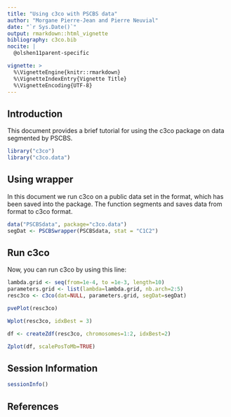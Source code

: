 ```yaml
---
title: "Using c3co with PSCBS data"
author: "Morgane Pierre-Jean and Pierre Neuvial"
date: "`r Sys.Date()`"
output: rmarkdown::html_vignette
bibliography: c3co.bib
nocite: | 
  @olshen11parent-specific

vignette: >
  %\VignetteEngine{knitr::rmarkdown}
  %\VignetteIndexEntry{Vignette Title}
  %\VignetteEncoding{UTF-8}
---
```


## Introduction

This document provides a brief tutorial for using the c3co package on data segmented by PSCBS.

```r
library("c3co")
library("c3co.data")
```

## Using wrapper

In this document we run c3co on a public data set in the  \code{PSCBS} format, which has been saved into the \code{c3co.data} package. The \code{PSCBSwrapper} function segments and saves data from \code{PSCBS} format to c3co format.

```r
data("PSCBSdata", package="c3co.data")
segDat <- PSCBSwrapper(PSCBSdata, stat = "C1C2")
```

## Run c3co ##
Now, you can run c3co by using this line:
```r
lambda.grid <- seq(from=1e-4, to =1e-3, length=10)
parameters.grid <- list(lambda=lambda.grid, nb.arch=2:5)
resc3co <- c3co(dat=NULL, parameters.grid, segDat=segDat)
```
```r
pvePlot(resc3co)
```

```r
Wplot(resc3co, idxBest = 3)
```

```r
df <- createZdf(resc3co, chromosomes=1:2, idxBest=2)
```

```r
Zplot(df, scalePosToMb=TRUE)
```

## Session Information

```r
sessionInfo()
```


## References


